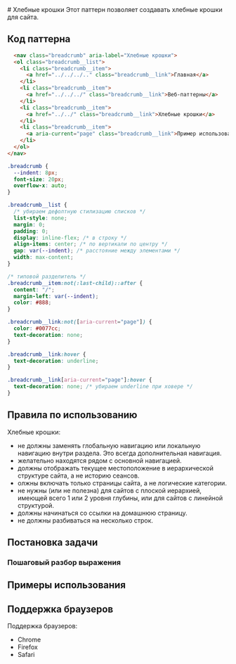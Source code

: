 
<Layout>
  # Хлебные крошки

  <Description>
    Этот паттерн позволяет создавать хлебные крошки для сайта.
  </Description>

  ## Код паттерна
  ```html
    <nav class="breadcrumb" aria-label="Хлебные крошки">
    <ol class="breadcrumb__list">
      <li class="breadcrumb__item">
        <a href="../../../.." class="breadcrumb__link">Главная</a>
      </li>
      <li class="breadcrumb__item">
        <a href="../../../" class="breadcrumb__link">Веб-паттерны</a>
      </li>
      <li class="breadcrumb__item">
        <a href="../../" class="breadcrumb__link">Хлебные крошки</a>
      </li>
      <li class="breadcrumb__item">
        <a aria-current="page" class="breadcrumb__link">Пример использования хлебных крошек</a>
      </li>
    </ol>
  </nav>
  ```

  ```css
  .breadcrumb {
    --indent: 8px;
    font-size: 20px;
    overflow-x: auto;
  }

  .breadcrumb__list {
    /* убираем дефолтную стилизацию списков */
    list-style: none;
    margin: 0;
    padding: 0;
    display: inline-flex; /* в строку */
    align-items: center; /* по вертикали по центру */
    gap: var(--indent); /* расстояние между элементами */
    width: max-content;
  }

  /* типовой разделитель */
  .breadcrumb__item:not(:last-child)::after {
    content: "/";
    margin-left: var(--indent);
    color: #888;
  }

  .breadcrumb__link:not([aria-current="page"]) {
    color: #0077cc;
    text-decoration: none;
  }

  .breadcrumb__link:hover {
    text-decoration: underline;
  }

  .breadcrumb__link[aria-current="page"]:hover {
    text-decoration: none; /* убираем underline при ховере */
  }
  ```

  ## Правила по использованию
  Хлебные крошки:
  - не должны заменять глобальную навигацию или локальную навигацию внутри раздела. Это всегда дополнительная навигация.
  - желательно находятся рядом с основной навигацией.
  - должны отображать текущее местоположение в иерархической структуре сайта, а не историю сеансов.
  - олжны включать только страницы сайта, а не логические категории.
  - не нужны (или не полезна) для сайтов с плоской иерархией, имеющей всего 1 или 2 уровня глубины, или для сайтов с линейной структурой.
  - должны начинаться со ссылки на домашнюю страницу.
  - не должны разбиваться на несколько строк.
  ## Постановка задачи



  ### Пошаговый разбор выражения


  ## Примеры использования


  ## Поддержка браузеров
  Поддержка браузеров:
  - Chrome
  - Firefox
  - Safari


  <DiscussOnGitHub href="https://github.com/nikolai-shabalin/webpatterns/discussions/3" />
</Layout>
